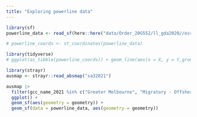 ```yaml
---
title: "Exploring powerline data"
---
```



```r
library(sf)
powerline_data <- read_sf(here::here("data/Order_20G552/ll_gda2020//esrishape/whole_of_dataset//victoria/VMFEAT/"))
```


```r
# powerline_coords <- st_coordinates(powerline_data)
```


```r
library(tidyverse)
# ggplot(as_tibble(powerline_coords)) + geom_line(aes(x = X, y = Y,group = L1))
```


```r
library(strayr)
ausmap <- strayr::read_absmap("sa32021")
```

```r
ausmap |> 
  filter(gcc_name_2021 %in% c("Greater Melbourne", "Migratory - Offshore - Shipping (Vic.)", "No usual address (Vic.)")) |> 
  ggplot() + 
  geom_sf(aes(geometry = geometry)) + 
  geom_sf(data = powerline_data, aes(geometry = geometry))
```

